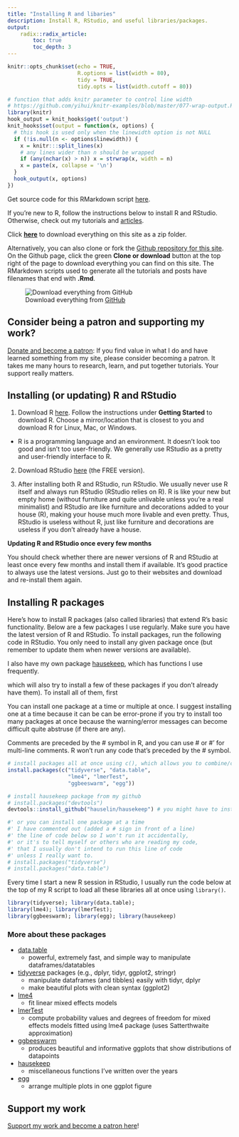 ```yaml
---
title: "Installing R and libaries"
description: Install R, RStudio, and useful libraries/packages.
output:
    radix::radix_article:
        toc: true
        toc_depth: 3
---
```


```r
knitr::opts_chunk$set(echo = TRUE,
                      R.options = list(width = 80),
                      tidy = TRUE,
                      tidy.opts = list(width.cutoff = 80))
```


```r
# function that adds knitr parameter to control line width
# https://github.com/yihui/knitr-examples/blob/master/077-wrap-output.Rmd
library(knitr)
hook_output = knit_hooks$get('output')
knit_hooks$set(output = function(x, options) {
  # this hook is used only when the linewidth option is not NULL
  if (!is.null(n <- options$linewidth)) {
    x = knitr:::split_lines(x)
    # any lines wider than n should be wrapped
    if (any(nchar(x) > n)) x = strwrap(x, width = n)
    x = paste(x, collapse = '\n')
  }
  hook_output(x, options)
})
```

Get source code for this RMarkdown script [here](https://github.com/hauselin/rtutorialsite/blob/master/0000_install.Rmd).

If you're new to R, follow the instructions below to install R and RStudio. Otherwise, check out my tutorials and [articles](articles.html). 

Click **[here](https://github.com/hauselin/rtutorialsite/archive/master.zip)** to download everything on this site as a zip folder. 

Alternatively, you can also clone or fork the [Github repository for this site](https://github.com/hauselin/rtutorialsite). On the Github page, click the green **Clone or download** button at the top right of the page to download everything you can find on this site. The RMarkdown scripts used to generate all the tutorials and posts have filenames that end with **.Rmd**.

![Download everything from [GitHub](https://github.com/hauselin/rtutorialsite)](./attachments/github.png)

## Consider being a patron and supporting my work?

[Donate and become a patron](https://donorbox.org/support-my-teaching): If you find value in what I do and have learned something from my site, please consider becoming a patron. It takes me many hours to research, learn, and put together tutorials. Your support really matters.

## Installing (or updating) R and RStudio

1. Download R [here](https://www.r-project.org/). Follow the instructions under **Getting Started** to download R. Choose a mirror/location that is closest to you and download R for Linux, Mac, or Windows.

* R is a programming language and an environment. It doesn't look too good and isn't too user-friendly. We generally use RStudio as a pretty and user-friendly interface to R.

2. Download RStudio [here](https://www.rstudio.com/products/rstudio/download/) (the FREE version).

3. After installing both R and RStudio, run RStudio. We usually never use R itself and always run RStudio (RStudio relies on R). R is like your new but empty home (without furniture and quite unlivable unless you're a real minimalist) and RStudio are like furniture and decorations added to your house (R), making your house much more livable and even pretty. Thus, RStudio is useless without R, just like furniture and decorations are useless if you don't already have a house. 

**Updating R and RStudio once every few months**

You should check whether there are newer versions of R and RStudio at least once every few months and install them if available. It's good practice to always use the latest versions. Just go to their websites and download and re-install them again.

## Installing R packages

Here's how to install R packages (also called libraries) that extend R's basic functionality. Below are a few packages I use regularly. Make sure you have the latest version of R and RStudio. To install packages, run the following code in RStudio. You only need to install any given package once (but remember to update them when newer versions are available).

I also have my own package [hausekeep](https://hauselin.github.io/hausekeep/), which has functions I use frequently.

which will also try to install a few of these packages if you don't already have them). To install all of them, first 

You can install one package at a time or multiple at once. I suggest installing one at a time because it can be can be error-prone if you try to install too many packages at once because the warning/error messages can become difficult quite abstruse (if there are any).

Comments are preceded by the # symbol in R, and you can use # or #' for multi-line comments. R won't run any code that's preceded by the # symbol.

```r
# install packages all at once using c(), which allows you to combine/concatenate stuff
install.packages(c("tidyverse", "data.table", 
                   "lme4", "lmerTest", 
                   "ggbeeswarm", "egg"))

# install hausekeep package from my github
# install.packages("devtools")
devtools::install_github("hauselin/hausekeep") # you might have to install devtools first (see above)

#' or you can install one package at a time
#' I have commented out (added a # sign in front of a line)
#' the line of code below so I won't run it accidentally,
#' or it's to tell myself or others who are reading my code,
#' that I usually don't intend to run this line of code
#' unless I really want to.
# install.packages("tidyverse")
# install.packages("data.table")
```

Every time I start a new R session in RStudio, I usually run the code below at the top of my R script to load all these libraries all at once using `library()`.

```r
library(tidyverse); library(data.table);
library(lme4); library(lmerTest); 
library(ggbeeswarm); library(egg); library(hausekeep)
```

### More about these packages

- [data.table](https://cran.r-project.org/web/packages/data.table/vignettes/datatable-intro.html)
  - powerful, extremely fast, and simple way to manipulate dataframes/datatables
- [tidyverse](https://www.tidyverse.org/) packages (e.g., dplyr, tidyr, ggplot2, stringr)
  - manipulate dataframes (and tibbles) easily with tidyr, dplyr
  - make beautiful plots with clean syntax (ggplot2)
- [lme4](https://www.jaredknowles.com/journal/2013/11/25/getting-started-with-mixed-effect-models-in-r)
  - fit linear mixed effects models
- [lmerTest](https://cran.r-project.org/web/packages/lmerTest/index.html)
  - compute probability values and degrees of freedom for mixed effects models fitted using lme4 package (uses Satterthwaite approximation)
- [ggbeeswarm](https://github.com/eclarke/ggbeeswarm)
  - produces beautiful and informative ggplots that show distributions of datapoints
- [hausekeep](https://hauselin.github.io/hausekeep/)
  - miscellaneous functions I've written over the years
- [egg](https://cran.r-project.org/web/packages/egg/vignettes/Overview.html)
  - arrange multiple plots in one ggplot figure

## Support my work

[Support my work and become a patron here](https://donorbox.org/support-my-teaching)!

